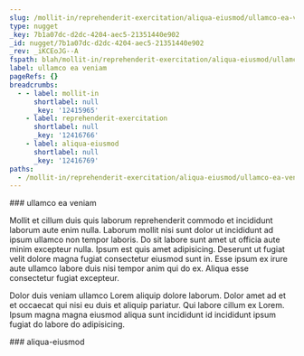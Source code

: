 ```yaml
---
slug: /mollit-in/reprehenderit-exercitation/aliqua-eiusmod/ullamco-ea-veniam
type: nugget
_key: 7b1a07dc-d2dc-4204-aec5-21351440e902
_id: nugget/7b1a07dc-d2dc-4204-aec5-21351440e902
_rev: _iKCEoJG--A
fspath: blah/mollit-in/reprehenderit-exercitation/aliqua-eiusmod/ullamco-ea-veniam.md
label: ullamco ea veniam
pageRefs: {}
breadcrumbs:
  - - label: mollit-in
      shortlabel: null
      _key: '12415965'
    - label: reprehenderit-exercitation
      shortlabel: null
      _key: '12416766'
    - label: aliqua-eiusmod
      shortlabel: null
      _key: '12416769'
paths:
  - /mollit-in/reprehenderit-exercitation/aliqua-eiusmod/ullamco-ea-veniam
---
```


<NuggetArea>
<Nugget slug="/mollit-in/reprehenderit-exercitation/aliqua-eiusmod/ullamco-ea-veniam" type="nugget" _key="7b1a07dc-d2dc-4204-aec5-21351440e902" _id="nugget/7b1a07dc-d2dc-4204-aec5-21351440e902" _rev="_iKCEoJG--A" fspath="blah/mollit-in/reprehenderit-exercitation/aliqua-eiusmod/ullamco-ea-veniam.md" label="ullamco ea veniam" paths="/mollit-in/reprehenderit-exercitation/aliqua-eiusmod/ullamco-ea-veniam">
<NuggetBody>
### ullamco ea veniam

Mollit et cillum duis quis laborum reprehenderit commodo et incididunt laborum aute enim nulla. Laborum mollit nisi sunt dolor ut incididunt ad ipsum ullamco non tempor laboris. Do sit labore sunt amet ut officia aute minim excepteur nulla. Ipsum est quis amet adipisicing. Deserunt ut fugiat velit dolore magna fugiat consectetur eiusmod sunt in. Esse ipsum ex irure aute ullamco labore duis nisi tempor anim qui do ex. Aliqua esse consectetur fugiat excepteur.

Dolor duis veniam ullamco Lorem aliquip dolore laborum. Dolor amet ad et et occaecat qui nisi eu duis et aliquip pariatur. Qui labore cillum ex Lorem. Ipsum magna magna eiusmod aliqua sunt incididunt id incididunt ipsum fugiat do labore do adipisicing.

</NuggetBody>
<Breadcrumbs>
<Crumbs>
<Crumb _key="12415965" label="mollit-in" /><Crumb _key="12416766" label="reprehenderit-exercitation" /><Crumb _key="12416769" label="aliqua-eiusmod" />
</Crumbs>
</Breadcrumbs>
</Nugget>

<NuggetsInbound>
</NuggetsInbound>
<NuggetsOutbound>
</NuggetsOutbound>
</NuggetArea>
<PassagesInbound>
<Passage direction="inbound" type="passage" _key="12416769" _id="passage/12416769" _rev="_iKCEoJC--A" label="aliqua-eiusmod" passage="aliqua-eiusmod" fspath="blah/mollit-in/reprehenderit-exercitation/aliqua-eiusmod" paths="/mollit-in/reprehenderit-exercitation/aliqua-eiusmod" slug="/mollit-in/reprehenderit-exercitation/aliqua-eiusmod">
<NuggetBody>
### aliqua-eiusmod

</NuggetBody>
<Breadcrumbs>
<Crumbs>
<Crumb _key="12415965" label="mollit-in" /><Crumb _key="12416766" label="reprehenderit-exercitation" />
</Crumbs>
</Breadcrumbs>
</Passage>

</PassagesInbound>
<PassagesOutbound>
</PassagesOutbound>
